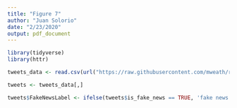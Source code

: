 ```yaml
---
title: "Figure 7"
author: "Juan Solorio"
date: "2/23/2020"
output: pdf_document
---
```


```r
library(tidyverse)
library(httr)

tweets_data <- read.csv(url("https://raw.githubusercontent.com/mweath/replication_project_598/blob/master/Data/electionday_tweets_clean.csv"))

tweets <- tweets_data[,]

tweets$FakeNewsLabel <- ifelse(tweets$is_fake_news == TRUE, 'fake news', 'other')

```